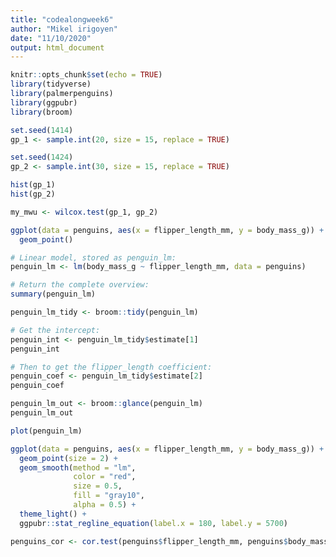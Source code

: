 ```yaml
---
title: "codealongweek6"
author: "Mikel irigoyen"
date: "11/10/2020"
output: html_document
---
```


```r
knitr::opts_chunk$set(echo = TRUE)
library(tidyverse)
library(palmerpenguins)
library(ggpubr)
library(broom)

```

```r
set.seed(1414)
gp_1 <- sample.int(20, size = 15, replace = TRUE)

set.seed(1424)
gp_2 <- sample.int(30, size = 15, replace = TRUE)

hist(gp_1)
hist(gp_2)

```

```r
my_mwu <- wilcox.test(gp_1, gp_2)
```

```r
ggplot(data = penguins, aes(x = flipper_length_mm, y = body_mass_g)) +
  geom_point()
```

```r
# Linear model, stored as penguin_lm:
penguin_lm <- lm(body_mass_g ~ flipper_length_mm, data = penguins)

# Return the complete overview:
summary(penguin_lm)
```

```r
penguin_lm_tidy <- broom::tidy(penguin_lm)

# Get the intercept: 
penguin_int <- penguin_lm_tidy$estimate[1]
penguin_int

# Then to get the flipper_length coefficient:
penguin_coef <- penguin_lm_tidy$estimate[2]
penguin_coef

penguin_lm_out <- broom::glance(penguin_lm)
penguin_lm_out
```

```r
plot(penguin_lm)
```

```r
ggplot(data = penguins, aes(x = flipper_length_mm, y = body_mass_g)) +
  geom_point(size = 2) +
  geom_smooth(method = "lm",
              color = "red",
              size = 0.5,
              fill = "gray10",
              alpha = 0.5) +
  theme_light() +
  ggpubr::stat_regline_equation(label.x = 180, label.y = 5700)
```

```r
penguins_cor <- cor.test(penguins$flipper_length_mm, penguins$body_mass_g)
```

